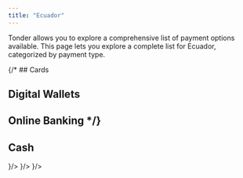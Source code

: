 ```yaml
---
title: "Ecuador"
---
```


Tonder allows you to explore a comprehensive list of payment options available. This page lets you explore a complete list for Ecuador, categorized by payment type. 

{/* ## Cards

## Digital Wallets

## Online Banking */}

## Cash

<CardGroup cols={4}>
  <Card title="Farmacias 911" icon={
    <svg xmlns="http://www.w3.org/2000/svg" width="48" height="32" fill="none"><path d="M0 3a3 3 0 0 1 3-3h42a3 3 0 0 1 3 3v26a3 3 0 0 1-3 3H3a3 3 0 0 1-3-3V3z" fill="#EFEFEF"/><path fill-rule="evenodd" clip-rule="evenodd" d="M45 1H3a2 2 0 0 0-2 2v26a2 2 0 0 0 2 2h42a2 2 0 0 0 2-2V3a2 2 0 0 0-2-2zM3 0a3 3 0 0 0-3 3v26a3 3 0 0 0 3 3h42a3 3 0 0 0 3-3V3a3 3 0 0 0-3-3H3z" fill="#000" fill-opacity=".1"/><path d="M19.552 24.876c.692-.782 1.711-.56 2.066.122.04-.054.075-.105.112-.154.328-.432.956-.594 1.445-.368.405.187.544.557.558.959.028.774.012 1.55.017 2.326.001.093-.033.124-.123.123a22.862 22.862 0 0 0-.864 0c-.135.004-.123-.08-.123-.167 0-.498.004-.996-.001-1.494a3.728 3.728 0 0 0-.04-.489c-.033-.234-.192-.384-.4-.398a.478.478 0 0 0-.482.338 1.933 1.933 0 0 0-.069.591c-.002.477-.006.954.003 1.43.003.152-.045.196-.19.19a9.112 9.112 0 0 0-.76 0c-.13.005-.168-.034-.167-.167a78.39 78.39 0 0 0 0-1.622c-.002-.2-.014-.399-.119-.578a.436.436 0 0 0-.75.006c-.067.12-.1.25-.101.387-.004.591-.014 1.181-.009 1.772.001.16-.042.21-.201.202-.26-.013-.52-.008-.78-.001-.11.003-.146-.032-.145-.145.003-1.089.003-2.178 0-3.267 0-.108.04-.13.135-.129.275.006.549.01.823.003.13-.004.177.04.166.17-.009.109-.001.22-.001.358v.002zM8.004 25.757c0-.876.005-1.752-.004-2.627-.002-.162.042-.198.198-.197 1.033.007 2.067.007 3.1 0 .15-.001.192.043.185.19-.01.27-.011.541 0 .811.007.155-.049.19-.192.189-.612-.007-1.224.003-1.836-.007-.165-.003-.223.042-.21.212a4.13 4.13 0 0 1 0 .62c-.016.186.056.221.224.216.387-.012.774.003 1.16-.007.135-.003.168.041.163.17a7.9 7.9 0 0 0 0 .682c.006.137-.03.184-.172.18-.387-.01-.774.004-1.16-.008-.162-.005-.218.037-.215.208.008.662-.004 1.324.007 1.986.003.174-.052.215-.213.208a10.385 10.385 0 0 0-.864 0c-.142.006-.174-.042-.173-.18.005-.882.003-1.764.003-2.647h-.001zM38.896 24.307c.297.01.593.055.88.165.101.038.123.081.069.181-.091.168-.175.34-.25.516-.044.1-.085.122-.188.073-.193-.093-.397-.144-.612-.087-.098.026-.19.064-.203.185-.014.132.07.201.172.237.126.044.259.064.387.096.49.121.773.399.834.82.072.495-.119.943-.541 1.18-.713.4-1.416.302-2.105-.081-.084-.047-.084-.098-.042-.17.025-.042.046-.087.067-.132.09-.184.134-.443.28-.534.14-.086.32.154.507.202.184.047.36.12.553.04.1-.04.171-.104.172-.217a.22.22 0 0 0-.161-.225 7.75 7.75 0 0 0-.403-.118c-.374-.098-.72-.232-.804-.676-.097-.512.1-.977.515-1.235.266-.165.56-.213.873-.22zM30.949 26.73c0 .32-.001.608.001.897 0 .074-.028.116-.097.143-1.094.452-2.405-.12-2.655-1.227a1.827 1.827 0 0 1 1.51-2.198 2.08 2.08 0 0 1 1.098.095c.105.04.15.101.146.222-.01.27-.003.54-.003.844-.55-.298-1.062-.36-1.42.255-.177.306-.09.699.159.94.31.302.746.32 1.26.03zM16.622 24.957c.148-.185.26-.337.426-.432.223-.128.464-.15.713-.144.082.002.11.035.11.115a47.82 47.82 0 0 0 0 .896c0 .1-.029.126-.124.088a.96.96 0 0 0-.476-.054c-.37.048-.561.252-.617.67-.068.517-.028 1.037-.027 1.556 0 .188-.045.248-.233.235-.245-.018-.491-.01-.738-.003-.108.003-.146-.029-.146-.143.003-1.089.003-2.177 0-3.266 0-.104.033-.133.132-.13.281.005.563.007.843-.002.118-.003.143.045.138.15-.007.138-.002.277-.002.465h.001z" fill="#274192"/><path d="M31.437 26.119c0-.534.005-1.068-.003-1.602-.001-.14.037-.185.178-.179.26.012.52.009.78.002.121-.004.173.02.172.16-.007 1.075-.005 2.15-.002 3.225 0 .119-.03.164-.152.16-.267-.008-.535-.01-.802 0-.147.007-.174-.052-.173-.185.006-.527.002-1.054.002-1.581zM32.65 23.064a.648.648 0 0 1-.664.651.647.647 0 0 1-.653-.683.662.662 0 0 1 .674-.647c.362.01.648.31.644.679z" fill="#274193"/><path d="M14.964 24.478c0-.1-.03-.137-.131-.134-.217.006-.435.002-.653.002-.218 0-.335.115-.352.346-.784-.699-1.878-.39-2.302.476-.335.686-.313 1.371.084 2.03.462.768 1.562 1.02 2.23.28 0 .106.005.188-.001.27-.007.102.036.136.135.135.288-.005.576-.005.864 0 .109.002.126-.05.126-.143a806.555 806.555 0 0 1 0-3.263v.001zm-1.804 2.394c-.425-.002-.71-.307-.705-.756.005-.462.293-.76.73-.754.42.006.694.312.691.77-.003.453-.283.742-.716.74zM27.756 24.454c0-.123-.052-.14-.152-.136-.204.008-.408.008-.612.012-.225.004-.344.117-.355.34 0 .007-.018.015-.028.022-.656-.634-1.613-.402-2.064.135-.612.731-.59 1.916.05 2.624.46.512 1.447.716 2.046.01 0 .092.007.14-.001.188-.031.188.041.248.23.235.244-.017.491-.008.737-.002.105.002.15-.022.149-.14a450.485 450.485 0 0 1 0-3.288zm-1.801 2.418c-.43-.002-.702-.295-.701-.755 0-.456.278-.754.704-.755.435 0 .716.302.712.769-.004.456-.28.743-.715.74zM36.718 24.557c.002-.157-.027-.232-.202-.215-.167.018-.337.004-.506.004-.252 0-.394.116-.428.348-.748-.718-1.95-.407-2.362.608a2.085 2.085 0 0 0 .009 1.638c.083.199.204.372.35.527.276.294.617.444 1.013.454.393.01.738-.114 1.01-.476 0 .103.008.16 0 .214-.026.17.026.242.21.227.231-.018.465-.015.696 0 .167.01.212-.045.211-.214a229.54 229.54 0 0 1 0-3.116v.001zm-1.796 2.315c-.424 0-.71-.304-.71-.752 0-.446.288-.756.706-.758.43-.003.725.31.722.766-.002.446-.29.745-.718.744z" fill="#274192"/><path d="M25.575 4.21c2.384-.217 4.724-.052 6.963.878 1.259.521 2.352 1.273 3.135 2.433.454.671.632 1.441.823 2.21.03.486.093.973-.018 1.459-.025.114-.037.232-.101.334-.041.03-.086.041-.107.11-.377 1.29-1.11 2.356-2.03 3.303-.149.154-.302.303-.446.461-.958.9-2.024 1.645-3.174 2.265a19.969 19.969 0 0 1-6.773 2.201c-.978.137-1.964.233-2.952.194-1.83-.073-3.624-.35-5.31-1.134-.71-.331-1.345-.776-1.94-1.283a.694.694 0 0 1-.191-.257c-.15-.396-.09-.515.288-.483.899.075 1.783-.01 2.663-.193a.245.245 0 0 1 .114.006c.118.102.006.175-.038.246-.092.145-.212.27-.339.412.653-.002 1.288-.001 1.923-.001.17 0 .318-.053.456-.156.233-.174.455-.362.689-.535.05-.044.115-.068.18-.147h-1.654c-.106 0-.214.01-.316-.023-.087-.027-.174-.063-.098-.183.667-.032 1.334-.015 2.001-.009a.808.808 0 0 0 .64-.27c.725-.764 1.428-1.545 2-2.437.058-.091.116-.182.205-.246.575-.423 1.099-.892 1.346-1.597.029-.083.044-.172.11-.236.076-.073.118-.028.149.047.044.154.03.312.03.468v4.847c0 .457.01.466.448.467.339 0 .678-.01 1.016.003.287.012.53-.065.748-.254.168-.146.359-.266.533-.404.05-.046.115-.07.184-.172-.413-.003-.8 0-1.185-.002-.125 0-.253.014-.37-.041-.075-.036-.108-.086-.017-.147.43-.097.866-.033 1.3-.045.451-.012.45-.004.51-.464.023-.185.026-.37.026-.557l.001-4.992c0-.165-.024-.334.066-.488.3-.166.618-.1.93-.057.11.016.144.122.16.222.02.127.015.254.015.382v6.204c0 .108-.001.216.002.323.011.373.06.422.426.427.136.003.274-.015.406.003.744.1 1.396-.085 1.936-.625.139-.129.354-.18.402-.402.026-.127.02-.254.02-.382V7.708c0-.098 0-.197-.005-.294-.007-.137-.066-.227-.21-.228-.92-.005-1.841-.033-2.762.015-.038.002-.073.022-.107.04-.22-.002-.365.146-.524.267-.147.12-.286.25-.447.35-.082.05-.177.137-.264 0-.007-.04.001.009-.011-.027-.063-.182.062-.42-.096-.553-.147-.124-.372-.024-.558-.077-.326-.073-.656-.02-.984-.036-.314-.015-.393-.101-.31-.4.204-.738.315-1.493.4-2.253.012-.105.009-.218.094-.3V4.21z" fill="#B31015"/><path d="M25.575 4.21c-.04.875-.169 1.735-.419 2.573-.075.25-.012.306.226.305.335-.001.672-.04 1.006.027-.096.155-.254.115-.392.117-.704.015-1.41-.014-2.113.018-.233.028-.373.216-.551.336-.315.224-.597.492-.928.695-.125-.02-.203-.111-.278-.197-1.064-1.211-3.134-1.142-4.249-.196l-.44.38c-.13.008-.212.106-.31.173-.597.44-1.194.887-1.481 1.608-.585 1.467-.22 3.39 1.51 4.17.12.054.271.067.316.23-.007.193-.16.227-.297.27a8.888 8.888 0 0 1-2.197.397c-.862.05-1.722.002-2.574-.167-.084-.017-.175-.018-.234-.098-.105-.1-.085-.232-.092-.358-.102-1.719.526-3.18 1.558-4.494 1.298-1.651 2.96-2.831 4.809-3.762 2.223-1.12 4.58-1.767 7.045-2.03.029-.004.057.002.087.003h-.002z" fill="#D70E12"/><path d="M23.715 20.854c-2.354.281-4.675.163-6.931-.634-1.146-.404-2.189-.987-3.045-1.876-.526-.546-.94-1.165-1.162-1.904.129-.026.163.08.211.16.587.973 1.418 1.679 2.395 2.211 1.375.749 2.864 1.12 4.41 1.269 1.293.125 2.585.104 3.875-.048a.695.695 0 0 1 .288.013c.244.238.223.663-.04.809z" fill="#67110A"/><path d="M32.97 17.218c-.913.75-1.927 1.328-2.985 1.834a19.332 19.332 0 0 1-5.459 1.687c-.14-.225-.083-.467-.056-.706.084-.201.28-.191.444-.224 1.401-.28 2.763-.69 4.082-1.25a17.189 17.189 0 0 0 3.182-1.758c.087-.061.168-.135.281-.143.263.099.376.34.51.56z" fill="#D9191D"/><path d="M32.499 16.684c-.821.57-1.668 1.097-2.566 1.534a20.535 20.535 0 0 1-5.214 1.708c-.066.013-.128.039-.193.059-.252.17-.537.11-.813.118-.785.102-1.577.131-2.366.153-.46.012-.928-.004-1.389-.047-1.222-.112-2.425-.33-3.581-.764-1.348-.505-2.534-1.245-3.413-2.425-.139-.186-.259-.385-.388-.58l-.236-.634c.212-.048.213.15.295.256.22.498.601.884.895 1.33.604.636 1.325 1.1 2.11 1.468 1.006.47 2.067.757 3.159.925.436.067.876.148 1.32.137.33-.009.65.071.982.067 1.957-.028 3.877-.3 5.757-.86 1.942-.58 3.763-1.42 5.428-2.597.522-.37 1.003-.791 1.493-1.202.11-.052.186-.191.339-.136.067.135-.042.2-.118.258-.217.165-.393.37-.59.555-.238.166-.436.385-.68.543-.08.042-.137.12-.231.134z" fill="#D2070F"/><path d="M12.6 16.096c-.113-.072-.094-.266-.26-.29-.095-.31-.261-.609-.17-.954.907.105 1.813.243 2.731.183.808-.053 1.6-.199 2.377-.428.104-.031.166-.097.15-.215.344-.078.677.049 1.017.067.14.007.101.131.044.222-.195.196-.312.468-.567.608-.712.448-1.525.539-2.326.648a9.676 9.676 0 0 1-2.57-.003c-.184-.024-.318.018-.427.162z" fill="#C40F14"/><path d="M33.37 15.976c.204-.307.533-.484.766-.762.076-.245.292-.383.445-.565.743-.888 1.33-1.861 1.661-2.981.011-.036.01-.078.046-.102.162-.415.169-.85.171-1.289 0-.182-.047-.37.037-.547.311 1.017.255 2.027-.077 3.025-.515 1.543-1.473 2.773-2.68 3.82-.29-.11-.424-.326-.368-.6l-.001.001z" fill="#67110A"/><path d="M33.37 15.976c-.003.279.221.415.368.6-.176.213-.4.367-.623.522-.246-.037-.46-.327-.434-.587.246-.156.423-.404.689-.535z" fill="#8C1411"/><path d="M23.714 20.102c.265-.084.537-.114.813-.118v.755l-.812.115c.166-.203.165-.595-.001-.752z" fill="#A51715"/><path d="M32.681 16.511c.09.238.217.447.434.587a.237.237 0 0 1-.146.12c-.208-.131-.309-.36-.47-.534a.327.327 0 0 1 .182-.173z" fill="#CF0810"/><path d="M17.389 8.236c1.053-1.106 2.31-1.385 3.738-.922.531.173.927.548 1.302.948.37.24.458.658.62 1.026.062.141.086.3.11.456.16.975.009 1.904-.422 2.784-.147.3-.228.648-.523.859-.675 1.046-1.477 1.987-2.353 2.865-.081.082-.154.164-.291.163-.707-.007-1.414-.003-2.12-.006-.036 0-.07-.028-.105-.042.047-.215.206-.35.348-.495a35.67 35.67 0 0 0 1.958-2.207c.024-.03.054-.056.063-.121-.212-.046-.431-.024-.645-.068-1.432-.291-2.417-1.462-2.47-2.941-.023-.65.063-1.271.391-1.843.103-.18.217-.348.4-.455l-.002-.001zM23.765 7.186c.086-.096.2-.054.301-.055.774-.007 1.549-.011 2.322-.016.057.005.114.013.17.013.333.005.5.18.503.525 0 .087.012.173.018.26.149.275.148 1.604 0 1.88-.006.107-.017.215-.017.322-.003 2.001-.008 4.002.001 6.004.001.237-.07.29-.291.286-.542-.012-1.084.004-1.626.008-.16.011-.156-.119-.174-.218-.023-.125-.013-.254-.013-.382V9.465c0-.098-.003-.197-.001-.294.005-.198-.084-.284-.279-.284-.28 0-.561.008-.842-.005-.314-.015-.417-.113-.366-.42.07-.431.068-.882.296-1.276h-.002zM28.154 7.24c.02-.161.136-.154.255-.154.921.002 1.843.01 2.764-.004.224-.003.29.05.289.286-.01 2.326-.006 4.653-.006 6.98 0 .588.002 1.177-.001 1.767 0 .093.035.197-.05.278a.83.83 0 0 1-.42.093c-.369-.002-.737.002-1.105-.002-.431-.005-.49-.064-.5-.49-.002-.107 0-.215 0-.323V9.405c0-.098-.004-.197-.002-.294.006-.198-.085-.283-.28-.283-.31 0-.62.012-.93-.007-.278-.017-.343-.093-.309-.37.04-.332.112-.658.173-.985.017-.086.038-.175.122-.226z" fill="#FEFEFE"/><path d="M27.08 9.793a18.549 18.549 0 0 1 0-1.88c.249-.112.428-.323.652-.471.094.114.053.243.032.366-.05.29-.1.58-.153.868-.038.21.037.316.256.316.26 0 .523-.003.784.004.372.01.442.076.445.452.008.843.003 1.685.003 2.527v4.203c0 .402.011.412.405.413.397.003.794-.003 1.19.003.124.002.255-.011.352.097-.074.06-.154.117-.223.184-.434.426-.94.603-1.55.524-.295-.039-.6-.02-.899-.002-.192.012-.264-.082-.287-.243-.014-.097-.01-.196-.01-.294 0-2.243-.005-4.487.005-6.73.002-.27-.07-.368-.34-.341-.22.022-.444.004-.666.004h.003zM26.627 16.752c-.068.054-.14.104-.203.163-.434.413-.927.629-1.541.543-.285-.04-.58-.023-.87-.003-.246.018-.307-.074-.305-.314.01-1.753.006-3.505.006-5.258l-.003-.382c-.034-.041-.037-.087-.021-.137.202-.26.38-.537.572-.805.19-.266.28-.544.248-.87a1.356 1.356 0 0 1 .013-.408c.013-.066.015-.167.135-.122.11.159.076.341.079.514.023 2.147-.099 4.294-.059 6.44.01.535.003.535.524.536.348 0 .697-.004 1.046.002.133.003.274-.017.379.101z" fill="#79090F"/><path d="M31.048 16.69H29.39c-.255 0-.382-.126-.382-.375 0-2.296-.004-4.592.005-6.887 0-.261-.054-.37-.333-.347-.298.026-.602-.016-.9.012-.304.027-.317-.143-.28-.357.062-.365.138-.727.207-1.09.012-.068.016-.136.024-.204.15-.045.197-.316.422-.202l-.248 1.495c.436 0 .86.013 1.284-.005.222-.01.288.047.288.284-.01 2.341 0 4.683-.014 7.025-.001.281.061.362.345.35.53-.022 1.063 0 1.595.005-.089.136-.239.197-.356.298v-.001z" fill="#22040A"/><path d="M26.627 16.752c-.591-.002-1.182-.01-1.772-.002-.2.003-.27-.053-.268-.264.008-1.294-.034-2.59.017-3.883.041-1.048.012-2.096.033-3.143.003-.101.047-.218-.053-.304-.224.14-.471.065-.708.077-.202.01-.405.01-.607-.006-.153-.013-.279-.082-.257-.251.06-.482.085-.972.291-1.424.123-.162.289-.27.463-.367-.075.442-.143.887-.227 1.327-.038.2.002.279.221.267.348-.018.698.01 1.044-.011.228-.014.265.068.265.278-.008 2.35-.005 4.7 0 7.05 0 .105-.07.242.075.315.594.068 1.192-.006 1.821.042-.092.155-.233.208-.338.3z" fill="#220309"/><path d="M12.6 16.096c-.017-.252.072-.299.33-.262.81.117 1.626.117 2.444.037a11.314 11.314 0 0 0 2.03-.401c.199-.058.335-.233.544-.257.021.223-.176.312-.288.44-.339.392-.645.823-1.106 1.09-.527.169-1.068.213-1.617.246-.413.024-.819.048-1.233-.002-.32-.038-.323-.008-.202.293.014.035.018.074.028.112-.395-.37-.726-.785-.93-1.296z" fill="#C00F14"/><path d="M17.389 8.236c-1.106 1.279-.867 3.4.19 4.394a2.92 2.92 0 0 0 1.878.814c.14.009.282.002.473.002-.842 1.04-1.708 1.985-2.585 2.92.027.154.145.076.215.077.671.007 1.342.004 2.046.004a1.105 1.105 0 0 1-.37.305c-.271.106-.554.066-.832.07a70.61 70.61 0 0 1-1.217 0c-.096-.001-.215.015-.267-.078-.064-.112.047-.195.1-.283.046-.074.107-.14.168-.201a35.737 35.737 0 0 0 1.868-2.083c.058-.088.144-.156.193-.275-1.527-.104-2.623-.802-2.997-2.36-.288-1.197-.146-2.32.878-3.168.078-.062.127-.18.259-.138z" fill="#270308"/><path d="M19.115 14.21c-.673.877-1.47 1.645-2.239 2.541l2.36.001c-.096.081-.196.158-.287.245-.378.36-.81.509-1.34.463-.524-.046-1.055-.01-1.624-.01l.569-.708c.407-.447.858-.852 1.231-1.33.053-.068.11-.135.163-.2.19-.147.266-.397.47-.53.15-.093.261-.228.382-.354.084-.088.164-.203.315-.118z" fill="#7C090F"/><path d="M23.715 11.384a5.84 5.84 0 0 1-.005.118c-.032.048-.082.092-.092.144-.136.776-.763 1.183-1.243 1.699-.033.035-.106.03-.162.042.398-.716.76-1.446.882-2.272a4.775 4.775 0 0 0-.009-1.371c.177-.062.344.014.514.042.094.016.17.079.174.174.02.476.108.956-.06 1.425l.001-.001z" fill="#C41014"/><path d="M36.288 11.566c-.337 1.445-1.116 2.625-2.152 3.648l-.357.116c.422-.482.893-.918 1.27-1.444.507-.71.926-1.463 1.176-2.307.002-.01.009-.023.013-.023.017.001.034.006.05.01z" fill="#CF0810"/><path d="M19.115 14.21c-.127.01-.202.089-.278.185-.108.137-.23.265-.419.287.04-.083.161-.195-.066-.177-.316.025-.62-.043-.925-.113-1.142-.319-2.105-1.5-2.103-2.84 0-.732.075-1.424.52-2.023.351-.47.78-.859 1.286-1.155-.398.424-.726.896-.833 1.482-.246 1.337.02 2.513 1.134 3.38.47.365 1.025.538 1.619.564.12.005.243 0 .417 0l-.352.41z" fill="#92080D"/><path d="M23.715 11.384c0-.419-.007-.837 0-1.255.003-.181-.017-.305-.243-.282-.135.013-.262-.048-.386-.103a3.71 3.71 0 0 0-.657-1.482c.233-.31.56-.5.875-.709-.01.438-.127.86-.206 1.288-.044.242.007.313.247.306.413-.011.826.005 1.24.01 0 .127-.014.255.002.38.106.809-.393 1.322-.872 1.847z" fill="#88090E"/><path d="M20.458 11.572c-.198.133-.417.15-.646.11-.071-.079-.073-.178-.074-.277-.006-.64-.29-1.081-.899-1.292-.054-.019-.11-.036-.145-.09a.984.984 0 0 1 .342-.649c.488-.315 1.123-.039 1.488.407.394.482.424 1.451-.066 1.79z" fill="#92080D"/><path d="M20.458 11.572c.44-.732.379-1.396-.18-1.934-.36-.347-.789-.369-1.242-.264.38-.412.903-.523 1.39-.299.508.233.832.814.765 1.39-.058.492-.257.894-.733 1.107z" fill="#280308"/><path d="M18.352 7.845c1.75-1.09 4.15-.245 4.49 2.086.189 1.286-.304 2.373-.948 3.462-.049-.12.023-.171.048-.23.025-.063.065-.12.098-.18.434-.792.705-1.63.682-2.546-.034-1.389-.965-2.564-2.287-2.85-.636-.139-1.267-.067-1.876.171-.07.027-.138.058-.207.087z" fill="#ABA7A6"/><path d="M18.695 10.024c.602.052 1.101.594 1.119 1.217.004.147-.001.294-.002.44-.783-.044-1.32-.841-1.117-1.657z" fill="#D70E12"/><path d="M18.565 9.48c-.634 1.556.545 2.862 1.976 2.401-.352.384-1.376.321-1.873-.246-.538-.61-.61-1.582-.103-2.155z" fill="#ABA8A6"/><path d="M26.797 11.656v3.886c0 .078-.003.157-.006.235-.003.042-.024.076-.07.08-.058.005-.088-.03-.091-.086a4.975 4.975 0 0 1-.005-.265c0-2.542-.004-5.084.005-7.626 0-.251-.05-.338-.317-.33-.697.02-1.395.009-2.094.005-.073 0-.202.046-.196-.09.005-.103.12-.075.192-.075.785-.002 1.57.006 2.355-.006.212-.003.23.097.23.268-.005 1.335-.002 2.67-.002 4.004h-.001z" fill="#B0ADAB"/><path d="M28.396 7.452c.058-.124.157-.082.234-.083.775-.003 1.55.005 2.325-.007.21-.003.26.072.26.272-.006 2.646-.005 5.294-.005 7.942 0 .058.002.119-.012.175-.008.031-.044.072-.073.078-.062.012-.08-.041-.081-.093-.003-.088-.003-.176-.003-.264 0-2.55-.004-5.099.005-7.648.001-.253-.054-.337-.318-.33-.677.021-1.356.01-2.034.006-.097 0-.206.034-.297-.05l-.001.002z" fill="#ADAAA8"/></svg>
  }/>
  <Card title="Farmacias Economicas" icon={
    <svg xmlns="http://www.w3.org/2000/svg" width="48" height="32" fill="none"><path d="M0 3a3 3 0 0 1 3-3h42a3 3 0 0 1 3 3v26a3 3 0 0 1-3 3H3a3 3 0 0 1-3-3V3z" fill="#EC1B2E"/><path fill-rule="evenodd" clip-rule="evenodd" d="M45 1H3a2 2 0 0 0-2 2v26a2 2 0 0 0 2 2h42a2 2 0 0 0 2-2V3a2 2 0 0 0-2-2zM3 0a3 3 0 0 0-3 3v26a3 3 0 0 0 3 3h42a3 3 0 0 0 3-3V3a3 3 0 0 0-3-3H3z" fill="#000" fill-opacity=".1"/><path d="M11.274 21.555a5.275 5.275 0 0 0 1.116-1.696c.378-.92.548-1.885.476-2.904-.018-.268.035-.375.295-.374 10.503.008 21.006.008 31.51.001.244 0 .333.063.329.37-.015 1.309-.006 2.618-.006 3.926 0 .52-.176.728-.622.728-4.481.001-8.962 0-13.444.003-4.085.003-8.17.01-12.255.018-2.315.005-4.63.019-6.945.028h-.436l-.019-.1zm23.022-1.059.066-.081c-.527-.049-.405-.462-.41-.802-.002-.103-.001-.206-.002-.31-.004-.387-.109-.547-.44-.591-.404-.054-.807-.058-1.172.222-.051.04-.165.057-.203.02-.414-.41-.873-.293-1.327-.161-.134.039-.25.164-.377.25-.161-.378-.162-.38-.548-.349a8.77 8.77 0 0 0-.525.06c-.058.008-.113.039-.17.059.191.133.406.17.406.484 0 .237-.004.477.027.709.048.342-.26.287-.404.502h1.595c-.146-.14-.32-.227-.33-.335a2.595 2.595 0 0 1 .041-.85c.065-.266.308-.296.512-.255.11.022.28.128.294.22.042.29.05.6.01.888-.015.103-.207.172-.317.257-.005.004-.003.02-.01.068h1.538c-.043-.1-.11-.127-.167-.171-.062-.046-.163-.106-.165-.162-.006-.275-.024-.563.037-.822.072-.304.334-.315.552-.275.104.018.277.164.274.245-.013.395.218.892-.278 1.127-.003.002-.001.02-.003.053h1.496zm5.604-.198c.148.305.148.29.437.269.348-.025.698-.015 1.048-.026.393-.013.788-.011 1.178-.057.24-.028.491-.152.504-.487.012-.32-.254-.387-.451-.484-.202-.1-.417-.164-.62-.26-.054-.026-.123-.116-.12-.17.004-.058.089-.156.133-.153.194.014.388.05.579.093.096.022.215.136.271.099.072-.047.09-.205.146-.355-.602-.096-1.145-.169-1.666.091-.125.063-.276.25-.282.388-.005.134.137.326.256.405.22.146.472.222.707.338.08.04.148.11.221.166l-.007.094c-.11.04-.227.13-.328.11a1.937 1.937 0 0 1-.535-.215c-.117-.063-.205-.15-.31.025-.04.066-.138.136-.196.122-.067-.015-.161-.114-.17-.189a5.934 5.934 0 0 1-.039-.828c.009-.303-.102-.495-.35-.506a20.107 20.107 0 0 0-1.494 0c-.196.005-.264.162-.227.41.085-.012.16-.025.235-.033.254-.024.508-.07.76-.059.095.004.186.14.278.216-.091.068-.177.177-.275.197a7.196 7.196 0 0 1-.838.106c-.239.02-.346.17-.358.434-.013.275.13.423.332.484.296.09.592.083.874-.086.098-.058.206-.094.305-.138h.002zm-22.751-.485c-.303.079-.58.174-.863.22-.345.057-.695.042-.97-.254-.079-.084-.097-.247-.142-.374.099-.042.197-.117.297-.12.492-.014.985-.005 1.478-.012.282-.004.338-.104.264-.425-.075-.325-.283-.489-.534-.582-.544-.201-1.093-.169-1.637 0-.11.035-.22.079-.322.14-.356.213-.628.515-.627 1.017 0 .491.291.753.638.924.621.306 1.266.306 1.917.159.453-.103.462-.114.5-.693zm7.214.691a.996.996 0 0 1-.36-.785c.003-.518.305-.788.729-.636.072.026.173.123.178.194.02.296.028.598-.006.89-.011.1-.161.177-.246.267-.008.008.001.037.003.063h1.45l.054-.068c-.54-.118-.346-.571-.37-.923a1.23 1.23 0 0 1 .006-.216c.034-.304-.1-.476-.334-.53-.472-.11-.942-.16-1.364.21-.045.041-.106.057-.18.093l-.044-.372c-.423-.078-1.042.022-1.2.224.478-.04.454.357.478.701.032.453.027.454-.375.888h1.581zm3.305-1.896c-.357.116-.742.207-1.102.373-.244.112-.398.372-.382.712.015.322.164.552.412.655.254.105.521.199.787.22.504.04 1.008-.006 1.429-.395.403-.374.36-1.01-.11-1.25-.306-.156-.653-.203-1.034-.314v-.002zm-6.422.017c-.336.09-.693.152-1.028.287-.274.11-.474.35-.484.731-.01.392.193.618.467.74.225.1.473.156.715.179.45.043.9 0 1.304-.27.249-.168.43-.407.406-.769-.023-.347-.207-.567-.48-.66-.284-.096-.577-.153-.9-.238zm16.936.172c-.447-.2-1.382-.131-1.803.208-.213.171-.381.373-.374.698.007.333.2.512.428.646.48.282.983.242 1.495.161.278-.044.339-.218.325-.53-.12.036-.219.082-.319.092-.25.026-.505.074-.751.041-.211-.028-.385-.226-.369-.485a.812.812 0 0 1 .227-.503c.192-.17.433-.135.649.003.358.227.45.17.492-.33v-.001zm-18.646-.033c-.653-.136-1.279-.142-1.846.28-.478.354-.446.95.05 1.274.49.321 1.013.273 1.542.194.27-.04.346-.212.317-.525-.202.057-.386.15-.571.15-.228-.002-.482-.022-.678-.141-.295-.178-.255-.72.04-.888a.581.581 0 0 1 .656.021c.336.23.451.157.49-.365zm16.447 1.748a1.128 1.128 0 0 1-.405-.868v-.96l-1.24.093-.017.081c.143.136.449.063.421.425-.018.234-.027.479.008.709.054.357-.272.296-.414.52h1.647zm-.788-2.739c-.096 0-.149-.018-.183.003-.142.091-.376.17-.4.297-.047.259.195.283.36.331a.49.49 0 0 0 .208.005c.19-.03.444-.047.433-.33-.012-.292-.268-.294-.418-.306zm-7.593.517c.508-.128.866-.457 1.262-.724-.594-.209-.987.042-1.262.724zM11.747 14.25c.076.353.167.703.224 1.061.057.364.09.733.112 1.101.005.101-.043.252-.11.307-.928.762-1.914 1.383-3.041 1.633-.601.134-1.205.183-1.8-.03-.562-.201-.971-.609-1.155-1.28-.11-.4-.05-.566.297-.666 1.023-.295 2.051-.56 3.077-.846.57-.158 1.145-.31 1.707-.507.307-.109.57-.332.611-.768l.078-.006zM24.288 14.497c.703-.44 1.369-.589 2.062-.04.452-.352.975-.406 1.518-.289.36.078.442.204.444.622 0 .175.005.35 0 .526-.009.26-.006.5.296.53.038.003.07.091.105.14-.047.035-.094.1-.142.1-.484.008-.968.008-1.452 0-.048 0-.096-.063-.143-.097.04-.056.073-.152.12-.16.192-.04.204-.187.197-.366a3.386 3.386 0 0 1 .001-.401c.02-.255-.027-.45-.278-.497-.26-.05-.57.088-.617.331a2.647 2.647 0 0 0-.027.73c.007.076.147.137.226.205l.151.132c-.051.042-.102.12-.154.121-.493.01-.986.01-1.479 0-.051 0-.101-.078-.152-.12.049-.046.093-.123.147-.133.191-.037.24-.17.227-.373-.008-.133 0-.268-.001-.402-.004-.368-.078-.473-.342-.496-.297-.025-.572.18-.598.466-.018.194-.027.396.004.585.014.084.138.14.208.216.044.049.08.108.12.163-.049.034-.098.094-.147.096-.484.007-.968.008-1.452 0-.05 0-.1-.062-.149-.094.041-.055.08-.153.124-.158.276-.029.283-.244.27-.486-.008-.174-.005-.35-.02-.524-.017-.217-.104-.362-.308-.39-.054-.006-.102-.076-.153-.118.059-.044.115-.119.177-.127.262-.035.525-.055.789-.072.22-.015.476-.089.428.379v.001zM3.903 19.873c1.788 1.022 3.587.877 5.395.328.491-.15.964-.381 1.445-.577.137-.056.272-.118.421-.14-.83 1.264-1.928 1.989-3.277 2.119-1.663.16-3.345-.587-3.984-1.73zM7.726 13.041c.603-.005 1.022.354 1.123.965.06.357-.015.584-.305.684-.75.26-1.503.502-2.263.712-.364.1-.537-.15-.475-.598.143-1.039.922-1.754 1.92-1.763zM14.077 14.423c.055-.094.11-.274.167-.274.31 0 .376-.296.537-.501.342-.44.809-.6 1.306-.635.21-.015.423-.026.632-.002.069.008.183.135.18.2-.009.14.032.36-.193.358-.29-.004-.58-.028-.866.008-.106.014-.275.167-.28.268-.013.209.162.221.31.217.159-.004.318-.017.475.003.078.01.211.084.212.132.003.155-.046.306-.227.3-.15-.004-.3-.002-.448.007-.141.007-.23.073-.215.267.013.174.01.35.001.525-.015.305.031.531.359.52.059-.002.12.105.18.162-.063.038-.127.108-.191.109a49.38 49.38 0 0 1-1.633 0c-.06-.002-.12-.078-.18-.119.048-.049.093-.133.145-.14.235-.032.277-.202.254-.433-.004-.041 0-.083 0-.123-.002-.216.057-.478-.026-.635-.069-.13-.306-.139-.5-.213l.001-.001zM18.443 15.92c-.37.064-.744.15-1.122.182a.56.56 0 0 1-.435-.167.75.75 0 0 1-.14-.51c.017-.125.173-.296.288-.321.343-.076.698-.08 1.046-.136.094-.015.18-.109.27-.166-.086-.065-.17-.18-.259-.185-.235-.015-.471.011-.707.033-.139.012-.276.048-.41.072-.089-.362-.05-.496.228-.513a11.44 11.44 0 0 1 1.68-.006c.386.032.457.203.442.667-.005.174-.008.35.006.524.018.217.071.406.313.403.047 0 .094.088.14.136-.05.04-.099.11-.153.117-.306.04-.613.084-.92.08-.096-.001-.191-.146-.267-.21zm-.238-.794-.51.368c.088.073.174.202.266.208.169.013.37-.013.394-.284.007-.07-.074-.15-.15-.292zM29.263 14.726c-.062-.332.02-.507.272-.514.56-.015 1.122-.048 1.679-.008.375.026.467.234.44.675-.013.183-.002.37.006.553.01.208.075.354.285.358.05 0 .1.081.151.125-.054.048-.105.13-.164.138-.306.04-.613.067-.92.086-.052.003-.144-.04-.153-.081-.08-.339-.259-.166-.39-.095-.363.197-.73.2-1.106.082-.22-.07-.352-.236-.332-.515.019-.266.125-.437.38-.455.333-.023.666-.058.996-.11.099-.015.189-.104.282-.159-.088-.066-.174-.18-.265-.187-.243-.015-.49.011-.734.032-.137.012-.273.048-.427.075zm.963 1.009c.112-.03.189-.023.227-.064.091-.1.165-.222.245-.335-.107-.03-.213-.07-.322-.087a.2.2 0 0 0-.15.045c-.077.067-.143.151-.213.229l.213.212zM37.702 14.717c-.066-.32.012-.51.275-.519.542-.017 1.088-.044 1.628-.005.409.03.483.184.476.67-.002.164-.004.329.002.493.009.234.055.43.31.438.05.002.1.082.15.126-.056.047-.109.127-.17.135-.305.04-.612.067-.919.083-.057.003-.155-.048-.167-.097-.057-.235-.178-.185-.305-.113-.372.21-.757.255-1.154.127-.271-.088-.365-.244-.35-.555.014-.295.158-.408.394-.427.316-.024.632-.052.944-.104.102-.017.194-.112.291-.172-.096-.065-.19-.178-.289-.184-.234-.015-.47.017-.705.038-.136.013-.272.044-.41.066zm1.231.41-.486.385c.095.067.188.187.283.19.169.006.37-.022.38-.3.001-.07-.088-.142-.177-.275zM8.95 11.637c-2.336.35-4.483 1.029-5.95 3.38.556-2.598 3.462-4.408 5.95-3.38zM42.124 15.652c-.176-.082-.323-.153-.471-.219-.221-.098-.456-.168-.66-.299-.107-.067-.23-.246-.224-.368a.586.586 0 0 1 .232-.395c.405-.263.858-.268 1.31-.245.131.007.265.013.392.05.098.027.22.076.266.163.033.062-.033.286-.071.292a.499.499 0 0 1-.352-.07.65.65 0 0 0-.85.048c.201.09.374.17.549.246.213.093.438.16.641.278.286.166.298.55.015.728-.19.118-.41.215-.621.225-.446.02-.893-.028-1.34-.04-.18-.006-.19-.128-.177-.29.016-.19.112-.253.254-.214.081.023.157.084.23.139.283.209.592.216.878-.03zM20.003 15.945c.045-.038.088-.104.135-.108.25-.021.299-.199.276-.446-.017-.194-.02-.39-.048-.581-.03-.211-.132-.349-.33-.376-.053-.007-.097-.082-.145-.126.05-.042.1-.116.153-.121.341-.032.685-.039 1.027-.072.28-.026.165.281.288.428.099-.079.204-.16.306-.246.257-.219.55-.206.837-.16.053.01.117.195.118.3.001.168-.045.328-.247.306a3.517 3.517 0 0 0-.575-.027c-.26.015-.41.165-.37.499a.58.58 0 0 1-.002.154c-.043.294.055.441.315.46.07.004.134.086.202.133-.07.043-.14.12-.21.122-.492.012-.984.01-1.476.006-.081 0-.163-.034-.244-.05l-.011-.094h.001zM34.886 15.42c.032.516.002.562-.38.636-.57.11-1.136.118-1.682-.15-.263-.128-.487-.317-.513-.677-.027-.362.164-.6.416-.757.634-.396 1.311-.416 2-.278.045.01.118.145.105.192-.04.133-.097.32-.185.356-.112.045-.261-.04-.395-.064-.202-.038-.41-.12-.605-.094-.209.028-.368.218-.372.488-.004.273.161.421.363.507.333.14.659.037.983-.06.082-.024.162-.06.265-.099zM36.215 16.092c-.238 0-.476.006-.713-.005-.059-.003-.115-.063-.173-.097.05-.057.093-.156.15-.166.191-.036.241-.169.236-.369-.004-.174.007-.35 0-.524-.01-.243-.025-.485-.321-.472-.04.002-.084-.078-.126-.12.047-.047.092-.131.142-.135.394-.032.79-.057 1.185-.06.05 0 .142.136.144.213.01.36-.006.72-.012 1.08-.003.202.034.364.246.392.051.007.094.093.14.143-.062.04-.122.11-.185.114-.237.014-.475.006-.712.006h-.001zM36.139 13.956c-.145-.046-.306-.07-.442-.149-.213-.123-.221-.37-.015-.495a.897.897 0 0 1 .957-.008c.069.04.137.18.132.266a.357.357 0 0 1-.163.249c-.141.07-.3.09-.47.137z" fill="#fff"/><path d="M18.205 15.126c.076.142.157.223.15.292-.024.271-.225.297-.394.284-.092-.006-.178-.135-.266-.208l.51-.368zM30.226 15.735l-.213-.212c.07-.078.136-.162.213-.23a.2.2 0 0 1 .15-.044c.109.018.215.057.322.087-.08.113-.154.235-.245.335-.038.041-.115.035-.227.064zM38.933 15.127c.089.133.178.206.176.274-.008.279-.21.307-.379.301-.095-.003-.188-.123-.283-.19l.486-.385zM39.472 20.31l-.283-.266c.073-.099.145-.198.22-.296.009-.011.033-.012.05-.011.125 0 .251-.008.372.016.015.003.04.22 0 .272-.088.11-.215.177-.359.286zM15.712 19.012c-.07 0-.142.011-.21-.003-.079-.016-.155-.055-.232-.084.041-.105.06-.24.128-.308.194-.195.434-.232.661-.107.086.047.124.213.184.325-.08.057-.156.138-.244.166-.09.03-.191.006-.287.006v.005zM27.567 18.939c.355-.003.628.322.626.744-.001.377-.191.61-.498.611-.39.002-.632-.29-.63-.759.002-.381.18-.594.502-.596zM21.747 19.69c0 .367-.195.6-.505.604-.384.007-.636-.296-.632-.76.002-.378.187-.593.51-.595.35-.002.628.331.627.75z" fill="#fff"/></svg>
  }/>
  <Card title="Farmacias Medicity" icon={
    <svg xmlns="http://www.w3.org/2000/svg" width="48" height="32" fill="none"><path d="M0 3a3 3 0 0 1 3-3h42a3 3 0 0 1 3 3v26a3 3 0 0 1-3 3H3a3 3 0 0 1-3-3V3z" fill="#EFEFEF"/><path fill-rule="evenodd" clip-rule="evenodd" d="M45 1H3a2 2 0 0 0-2 2v26a2 2 0 0 0 2 2h42a2 2 0 0 0 2-2V3a2 2 0 0 0-2-2zM3 0a3 3 0 0 0-3 3v26a3 3 0 0 0 3 3h42a3 3 0 0 0 3-3V3a3 3 0 0 0-3-3H3z" fill="#000" fill-opacity=".1"/><path d="M19.185 18.949v-4.891h-.545a.504.504 0 0 0-.503.504v1.415h-.015c-.28-.42-.666-.63-1.155-.63-.55 0-.972.218-1.267.652-.26.376-.39.849-.39 1.418 0 .42.062.785.188 1.095.124.31.33.563.615.761.284.199.597.297.936.297.485 0 .852-.205 1.102-.614h.015v.493h.515a.504.504 0 0 0 .504-.5zm-1.287-.542a.776.776 0 0 1-.616.293.77.77 0 0 1-.615-.3c-.186-.225-.278-.53-.278-.915 0-.82.3-1.23.901-1.23.602 0 .893.43.893 1.29 0 .36-.095.648-.285.862zM10.298 19.45v-4.948a.51.51 0 0 0-.51-.509H8.651l-.979 4h-.015l-.978-4H5.51a.51.51 0 0 0-.51.51v4.947h.563a.51.51 0 0 0 .509-.51v-3.209l1.009 3.719h1.122l1.023-3.734v3.224c0 .281.229.51.51.51h.56z" fill="#0079C1"/><path d="M20.905 14.64a.503.503 0 1 1-1.006 0 .503.503 0 0 1 1.006 0z" fill="#7AC143"/><path d="M20.378 15.454a.503.503 0 0 0-.502.504v3.491h.554a.503.503 0 0 0 .503-.504v-3.49h-.555z" fill="#0079C1"/><path d="M26.738 14.64a.503.503 0 1 1-1.006.001.503.503 0 0 1 1.006 0z" fill="#7AC143"/><path d="M26.309 19.45a.503.503 0 0 0 .503-.505v-3.49h-.554a.503.503 0 0 0-.503.503v3.491h.554z" fill="#0079C1"/><path d="M5.092 23.304c-.644-1.722 2.313-2.323 2.313-2.323s5.904-1.565 18.835.77c0 0 10.039 2.157 17.586.702l.024.042c-7.486 1.688-17.631-.332-17.631-.332-13.03-2.028-18.858-.323-18.858-.323s-2.456.623-2.27 1.464z" fill="#7AC143"/><path d="m13.52 18.423-.002.005c0-.002.002-.003.003-.005z" fill="#0079C1"/><path d="M13.516 18.43a.881.881 0 0 1-.163.137.876.876 0 0 1-.457.121.822.822 0 0 1-.585-.226c-.185-.181-.29-.437-.315-.768h2.752c0-1.59-.625-2.386-1.874-2.386-.61 0-1.084.185-1.42.552-.338.367-.507.859-.507 1.474 0 1.456.668 2.184 2.001 2.184.426 0 .793-.112 1.103-.334.31-.222.525-.537.645-.942h-.868c-.15 0-.274.149-.31.186m-1.184-2.054a.706.706 0 0 1 .518-.217c.2 0 .386.077.544.232.157.155.249.367.273.637h-1.635c.04-.28.14-.498.3-.652zM24.128 18.15c-.023.042-.107.234-.207.32a.733.733 0 0 1-.491.183c-.524-.01-.787-.444-.787-1.304 0-.295.062-.552.188-.772.155-.26.373-.39.652-.39.17 0 .32.058.45.175.13.119.212.28.247.484h1.057c-.03-.485-.22-.867-.57-1.148-.324-.26-.737-.39-1.237-.39-.63 0-1.107.213-1.431.637-.29.38-.435.896-.435 1.546 0 .61.15 1.098.45 1.462.319.39.78.586 1.38.586.478-.005.89-.152 1.232-.44a1.71 1.71 0 0 0 .603-1.136h-.79c-.17 0-.268.11-.31.186M30.474 15.417h-1.8v-1.074h-.545a.503.503 0 0 0-.503.503v3.073c0 .3.053.573.157.818.12.265.322.473.607.622.259.135.549.203.868.203.514 0 .913-.154 1.198-.465.174-.193.292-.463.351-.808.013-.066.023-.143.03-.227h-.727c-.17 0-.28.103-.31.186a.835.835 0 0 1-.123.236c-.095.105-.229.157-.402.157-.3 0-.484-.12-.553-.36a1.733 1.733 0 0 1-.048-.465v-1.642h1.296a.504.504 0 0 0 .503-.504v-.253zM33.84 15.37v2.217a.7.7 0 0 1-.226.532.826.826 0 0 1-.585.21c-.45 0-.676-.247-.676-.742V15.37h-.555a.503.503 0 0 0-.502.503v1.872c0 .466.157.83.472 1.096.276.23.608.345.999.345.244 0 .465-.05.664-.15.197-.1.333-.24.408-.42v1.066c0 .274-.088.497-.262.665a.83.83 0 0 1-.578.225.666.666 0 0 1-.494-.195c-.112-.108-.19-.347-.21-.412-.027-.088-.142-.187-.311-.187h-.687c0 .545.182.975.548 1.29.33.28.735.421 1.214.421.48 0 .91-.143 1.26-.428.38-.32.57-.744.57-1.274V15.37h-1.05z" fill="#0079C1"/><path d="M21.633 10.394a.307.307 0 1 1-.613.001.307.307 0 0 1 .613 0z" fill="#7AC143"/><path d="M21.37 13.327c.17 0 .308-.138.308-.307v-2.128h-.338a.307.307 0 0 0-.307.307v2.128h.338zM19.927 12.535c-.015.025-.066.142-.126.195a.446.446 0 0 1-.3.112c-.32-.007-.48-.271-.48-.795a.94.94 0 0 1 .114-.47.442.442 0 0 1 .398-.238c.104 0 .195.035.275.106.079.072.129.17.15.295h.644a.928.928 0 0 0-.347-.7c-.198-.157-.45-.236-.755-.236-.383 0-.674.128-.872.388-.177.232-.265.546-.265.942 0 .372.092.67.274.892.195.238.475.357.842.357.292-.003.542-.093.751-.268.209-.175.332-.406.368-.693h-.482a.215.215 0 0 0-.19.114M26.334 11.803l-.32-.07c-.08-.014-.258-.042-.327-.09a.15.15 0 0 1-.065-.115c0-.042.023-.108.112-.145a.55.55 0 0 1 .228-.042.99.99 0 0 1 .439.125c.074.034.216.083.296.003l.32-.296a1.826 1.826 0 0 0-1.082-.364c-.541 0-.817.253-.928.453a.754.754 0 0 0-.103.363c0 .057.005.173.074.304.122.242.36.359.868.443.26.042.476.06.48.228 0 .136-.145.196-.252.22a.804.804 0 0 1-.178.023.952.952 0 0 1-.5-.164c-.008-.006-.024-.019-.047-.033-.072-.046-.206-.108-.295-.019l-.323.29c.046.043.144.14.289.23.354.219.76.242.891.242.368 0 .816-.126 1.03-.448a.731.731 0 0 0 .117-.405c0-.453-.34-.636-.724-.733zM15.097 11.021c-.207-.269-.558-.273-.644-.273-.275 0-.482.105-.568.158a1.435 1.435 0 0 0-.178.135 1.17 1.17 0 0 0-.202-.173c-.183-.115-.443-.12-.5-.12a.894.894 0 0 0-.583.197.782.782 0 0 0-.125.13l-.005-.26h-.412a.32.32 0 0 0-.32.32v2.192h.412a.32.32 0 0 0 .32-.32v-1.113c.005-.165.005-.361.159-.477.082-.063.178-.063.211-.063.077 0 .154.02.217.063.111.073.14.178.145.419v1.492h.735V11.96c0-.226-.004-.332.053-.433.092-.164.265-.18.328-.18.105 0 .221.05.28.145.066.106.066.255.066.515v.999c0 .176.143.32.32.32h.417V11.69c0-.36-.006-.52-.126-.669zM5.313 10a.313.313 0 0 0-.312.313v3.007h.515c.173 0 .312-.14.312-.313v-1.032h.743c.172 0 .312-.14.312-.312v-.327H5.828v-.7h1.41c.171 0 .312-.141.312-.313V10L5.313 10zM10.85 10.895c-.163.066-.23.134-.293.187v-.264h-.459a.317.317 0 0 0-.255.312v2.196h.415a.32.32 0 0 0 .318-.32v-1.09c0-.187.034-.312.231-.38.091-.033.206-.048.23-.052l.016-.002s.229-.042.229-.223v-.466c-.09.01-.231.02-.432.102zM24.316 11.24c-.164-.35-.628-.431-.97-.431-.056 0-.174 0-.314.019-.084.014-.352.052-.553.248-.183.184-.188.395-.197.493h.443a.44.44 0 0 0 .329-.138c.021-.022.033-.04.036-.044.055-.056.146-.104.294-.104.262 0 .272.21.277.295v.136c-.465.085-.798.15-.98.23-.108.047-.503.258-.503.7 0 .116.029.238.08.341.08.164.282.403.723.403.304 0 .51-.122.6-.183.052-.033.098-.065.15-.103v.22h.326c.172 0 .312-.14.312-.312v-1.498a.677.677 0 0 0-.053-.271zm-.876 1.519a.503.503 0 0 1-.276.099c-.15 0-.22-.09-.248-.136a.284.284 0 0 1-.029-.113c0-.094.047-.197.226-.272.027-.014.055-.023.084-.032l.464-.155c0 .229-.01.46-.22.609zM17.861 11.24c-.164-.35-.63-.431-.971-.431-.056 0-.174 0-.314.019-.084.014-.351.052-.553.248-.183.184-.188.395-.197.493h.443c.171 0 .277-.083.329-.138.021-.022.033-.04.036-.044.055-.056.146-.104.294-.104.263 0 .273.21.277.295v.136c-.465.085-.798.15-.98.23-.108.047-.502.258-.502.7 0 .116.028.238.08.341.08.164.282.403.721.403.305 0 .512-.122.6-.183.052-.033.099-.065.15-.103v.22h.326c.172 0 .311-.14.311-.312v-1.498a.671.671 0 0 0-.05-.271zm-.878 1.519a.503.503 0 0 1-.276.099c-.15 0-.22-.09-.249-.136a.283.283 0 0 1-.028-.113c0-.094.047-.197.225-.272.028-.014.056-.023.085-.032l.464-.155c0 .229-.01.46-.22.609zM9.253 11.24c-.164-.35-.628-.431-.97-.431-.056 0-.174 0-.314.019-.084.014-.352.052-.553.248-.183.184-.188.395-.197.493h.443a.44.44 0 0 0 .329-.138c.021-.022.033-.04.036-.044.055-.056.146-.104.294-.104.262 0 .272.21.276.295v.136c-.464.085-.797.15-.98.23-.107.047-.502.258-.502.7 0 .116.028.238.08.341.08.164.281.403.722.403.305 0 .511-.122.6-.183.052-.033.098-.065.15-.103v.22h.326c.172 0 .311-.14.311-.312v-1.498a.668.668 0 0 0-.05-.271zm-.877 1.519a.505.505 0 0 1-.277.099c-.15 0-.22-.09-.248-.136a.297.297 0 0 1-.029-.113c0-.094.047-.197.225-.272.028-.014.056-.023.085-.032l.464-.155c0 .229-.01.46-.22.609zM38.942 14.827a.473.473 0 1 1-.947 0 .473.473 0 0 1 .947 0z" fill="#0079C1"/><path d="M40.16 14.827a.473.473 0 1 1-.946 0 .473.473 0 0 1 .946 0zM41.379 14.827a.473.473 0 1 1-.947 0 .473.473 0 0 1 .947 0z" fill="#7AC143"/><path d="M42.596 14.827a.474.474 0 1 1-.948-.001.474.474 0 0 1 .948 0zM43.814 14.827a.474.474 0 1 1-.948-.001.474.474 0 0 1 .948 0zM37.724 14.827a.473.473 0 1 1-.946 0 .473.473 0 0 1 .946 0zM38.942 16.046a.473.473 0 1 1-.947 0 .473.473 0 0 1 .947 0z" fill="#0079C1"/><path d="M40.16 16.046a.473.473 0 1 1-.946 0 .473.473 0 0 1 .946 0zM41.379 16.046a.473.473 0 1 1-.947 0 .473.473 0 0 1 .947 0z" fill="#7AC143"/><path d="M42.596 16.046a.474.474 0 1 1-.947-.001.474.474 0 0 1 .947 0zM43.814 16.046a.474.474 0 1 1-.948-.002.474.474 0 0 1 .948.002zM37.724 16.046a.473.473 0 1 1-.946 0 .473.473 0 0 1 .946 0z" fill="#0079C1"/><path d="M38.942 17.264a.473.473 0 1 1-.946 0 .473.473 0 0 1 .946 0zM40.16 17.264a.473.473 0 1 1-.945 0 .473.473 0 0 1 .945 0zM41.379 17.264a.473.473 0 1 1-.946 0 .473.473 0 0 1 .946 0zM42.596 17.264a.473.473 0 1 1-.946-.002.473.473 0 0 1 .946.002zM43.814 17.264a.473.473 0 1 1-.946-.002.473.473 0 0 1 .946.002zM37.724 17.264a.473.473 0 1 1-.945 0 .473.473 0 0 1 .945 0zM38.942 18.482a.474.474 0 1 1-.948 0 .474.474 0 0 1 .948 0zM40.16 18.482a.474.474 0 1 1-.947 0 .474.474 0 0 1 .947 0zM41.379 18.482a.474.474 0 1 1-.948 0 .474.474 0 0 1 .948 0zM42.596 18.482a.474.474 0 1 1-.949 0 .474.474 0 0 1 .949 0zM43.814 18.482a.474.474 0 1 1-.949 0 .474.474 0 0 1 .949 0zM37.724 18.482a.474.474 0 1 1-.947 0 .474.474 0 0 1 .947 0z" fill="#7AC143"/><path d="M38.942 19.7a.473.473 0 1 1-.947 0 .473.473 0 0 1 .947 0z" fill="#0079C1"/><path d="M40.16 19.7a.473.473 0 1 1-.946 0 .473.473 0 0 1 .946 0zM41.379 19.7a.473.473 0 1 1-.947 0 .473.473 0 0 1 .947 0z" fill="#7AC143"/><path d="M42.596 19.7a.474.474 0 1 1-.947 0 .474.474 0 0 1 .947 0zM43.814 19.7a.474.474 0 1 1-.948 0 .474.474 0 0 1 .948 0zM37.724 19.7a.473.473 0 1 1-.946 0 .473.473 0 0 1 .946 0zM38.942 20.92a.473.473 0 1 1-.947 0 .473.473 0 0 1 .947 0z" fill="#0079C1"/><path d="M40.16 20.92a.473.473 0 1 1-.946 0 .473.473 0 0 1 .946 0zM41.379 20.92a.473.473 0 1 1-.947 0 .473.473 0 0 1 .947 0z" fill="#7AC143"/><path d="M42.596 20.92a.474.474 0 1 1-.948 0 .474.474 0 0 1 .948 0zM43.814 20.92a.474.474 0 1 1-.948-.001.474.474 0 0 1 .948 0zM37.724 20.92a.473.473 0 1 1-.947 0 .473.473 0 0 1 .947 0z" fill="#0079C1"/></svg>
  }/>
</CardGroup>
